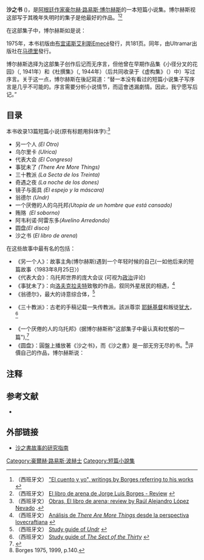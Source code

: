 {{noteTA|zh:波赫士;zh-cn:博尔赫斯;zh-tw:波赫士;zh-hk:波赫士;zh-sg:博尔赫斯;zh-mo:波赫士;|zh:马尔克斯; zh-hant:馬奎斯;
}}
{{Infobox book
| 書名      =  沙之书<div>The Book of Sand</div>
| 圖片      = [[File:El_libro_de_arena.JPG|无框]]
| 圖片說明  = 
| 作者      = [[豪尔赫·路易斯·博尔赫斯|豪尔赫·路易斯·博尔赫斯]]
| 原名      = '''El libro de arena'''
| 中文書名  = 
| 譯者      = Norman Thomas di Giovanni（英文）<div>王永年（中文）</div>
| 出版地    = [[阿根廷|阿根廷]]
| 語言      = [[西班牙语|西班牙语]]
| 出版者    = Emecé Editores
| 出版日期  = 1975年<div>1977年（英文版）</div>
| 中文版    = 
| 頁數      = 181（第一版）
}}


'''沙之书''' ({{Lang-es|'''El libro de arena'''}})，是[[阿根廷|阿根廷]][[寫作|作家]][[豪尔赫·路易斯·博尔赫斯|豪尔赫·路易斯·博尔赫斯]]的一本短篇小说集。博尔赫斯视这部写于其晚年失明时的集子是他最好的作品。<ref>（西班牙文） [http://www.analitica.com/bitblio/jjborges/cuento_y_yo.asp "El cuento y yo", writings by Borges referring to his works] {{webarchive|url=https://web.archive.org/web/20090719222435/http://www.analitica.com/bitblio/jjborges/cuento_y_yo.asp |date=2009-07-19 }}</ref><ref>（西班牙文） [http://www.blogdelibros.com/el-libro-de-arena-de-jorge-luis-borges/ El libro de arena de Jorge Luis Borges - Review] {{Wayback|url=http://www.blogdelibros.com/el-libro-de-arena-de-jorge-luis-borges/ |date=20170402085211 }}</ref>{{Citation needed|但大多数批评家并不持该观点，他们更推崇博尔赫斯的其他作品，如《虚构集》(1944年)中的作品。|time=2021-09-12}}

在这部集子中，博尔赫斯如是说： 

{{Quote|text=I have wanted to be loyal, in these exercises of a blind man, to the example of Wells: the conjunction of a plain style, sometimes almost oral, and an impossible argument. <br>在双目失明下创作，我已尽力效法[[H·G·威尔斯|威尔斯]]的风格──平铺直叙得近乎口语，與不可思议的情节。}}

1975年，本书初版由[[布宜諾斯艾利斯|布宜诺斯艾利斯]]Emecé發行，共181页。同年，由Ultramar出版社在[[马德里|马德里]]發行。

博尔赫斯选择为这部集子创作后记而无序言，但他曾在早期作品集《小径分叉的花园》（{{Lang|es|El jardín de senderos que se bifurcan}}, 1941年）和《杜撰集》（{{Lang|es|Artificios}}, 1944年）（后共同收录于《虚构集》（{{Lang|es|Ficciones}}）中）写过序言。关于这一点，博尔赫斯在後記寫道：“替一本没有看过的短篇小说集子写序言是几乎不可能的。序言需要分析小说情节，而這會透漏劇情。因此，我宁愿写后记。”

== 目录 ==
本书收录13篇短篇小说(原有标题用斜体字):<ref>（西班牙文） [http://www.ciencia-ficcion.com/opinion/op00995.htm Obras, El libro de arena; review by Raúl Alejandro López Nevado] {{Wayback|url=http://www.ciencia-ficcion.com/opinion/op00995.htm |date=20160304030037 }}.</ref>
* 另一个人 ''(El Otro)''
* 乌尔里卡 ''(Ulrica)''
* 代表大会'' (El Congreso)''
* 事犹未了 ''(There Are More Things)''
* 三十教派 ''(La Secta de los Treinta)''
* 奇遇之夜 ''(La noche de los dones)''
* 镜子与面具'' (El espejo y la máscara)''
* 翁德尔 ''(Undr)''
* 一个厌倦的人的乌托邦''(Utopía de un hombre que está cansado)''
* 贿赂  ''(El soborno)''
* 阿韦利诺·阿雷东多''(Avelino Arredondo)''
* 圆盘''(El disco)''
* 沙之书 (''El libro de arena'')

在这些故事中最有名的包括：
* <span style="line-height: 1.5em;">《另一个人》：故事主角(博尔赫斯)遇到一个年轻时候的自己(一如他后来的短篇故事〈1</span>983年8月25日〉<span style="line-height: 1.5em;">)</span>
* <span style="line-height: 1.5em;">《代表大会》：乌托邦世界的庞大会议</span><span style="line-height: 1.5em;"> (可视为</span>[[政治|政治]]<span style="line-height: 1.5em;">评论)</span>
* <span style="line-height: 1.5em;">《事犹未了》：</span><span style="line-height: 1.5em;">向[[洛夫克拉夫特|洛夫克拉夫特]]致敬的作品，叙同外星居民的相遇，</span><ref>（西班牙文） [http://www.hplovecraft.es/ver_articulo.aspx?clave=Borges Análisis de ''There Are More Things'' desde la perspectiva lovecraftiana] {{webarchive|url=https://web.archive.org/web/20101122120529/http://www.hplovecraft.es/ver_articulo.aspx?clave=Borges |date=2010-11-22 }}</ref><span style="line-height: 1.5em;"> </span>
* <span style="line-height: 1.5em;">《</span>翁德尔<span style="line-height: 1.5em;">》</span><span style="line-height: 1.5em;">，最大的诗意综合体，</span><ref>（西班牙文） [http://www.cce.ufsc.br/~espanhol/projborges2/undr.htm Study guide of ''Undr''] {{Wayback|url=http://www.cce.ufsc.br/~espanhol/projborges2/undr.htm |date=20010806144042 }}</ref><span style="line-height: 1.5em;"> </span>

* <span style="line-height: 1.5em;">《三十教派》：古老的手稿记载一失传教派。該派尊崇 </span>[[耶稣|耶稣基督]]<span style="line-height: 1.5em;">和叛徒</span>[[加略人猶大|犹大]]<span style="line-height: 1.5em;">，</span><ref>（西班牙文） [http://www.cce.ufsc.br/~espanhol/projborges2/secta.htm Study guide of ''The Sect of the Thirty''] {{webarchive|url=https://web.archive.org/web/20100813192728/http://www.cce.ufsc.br/~espanhol/projborges2/secta.htm |date=2010-08-13 }}</ref><span style="line-height: 1.5em;"> </span>

* <span style="line-height: 1.5em;">《一个厌倦的人的乌托邦》(据博尔赫斯称"这部集子中最认真和忧郁的一篇"),</span><ref name="BoS">{{Cite book|title=The Book of Sand|last=Borges|first=Jorge Luis|authorlink=Jorge Luis Borges|year=1975|page=Epilogue}}</ref><span style="line-height: 1.5em;"> </span>
*《圆盘》：圓盤上播放著《沙之书》，而《沙之書》是一部无穷无尽的书。<ref>Borges 1975, 1999, p.140.</ref>评價自己的作品，博尔赫斯说：

{{Quote|text=If of all my stories I had to save one, I would probably save the "The Congress", which at the same time is the most autobiographical (the one richest in memories) and the most imaginative.<div><br> </div><div>若在我创作的故事中遴选一篇，我可能会留下《<span style="line-height: 24px;">代表大会</span><span style="line-height: 1em;">》这部带有最强自传色彩（最宝贵的记忆）且最富想象的作品。</span></div>}}

== 注释 ==
{{reflist|2}}

== 参考文献 ==
* {{Cite book|title=El libro de arena|last=Borges, Jorge|publisher=Alianza Editorial S.A.|year=1999|origyear=1975|isbn=84-206-3313-5|location=Madrid, Spain|language=es|oclc=40141633}}

== 外部链接 ==
* [https://web.archive.org/web/20120413031845/http://www.cce.ufsc.br/~espanhol/projborges2/arena_espanol.htm 沙之書故事的研究指南] {{西班牙文}} 

[[Category:豪爾赫·路易斯·波赫士|Category:豪爾赫·路易斯·波赫士]]
[[Category:短篇小說集|Category:短篇小說集]]